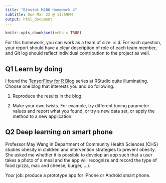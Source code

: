```yaml
---
title: "Biostat M280 Homework 4"
subtitle: Due Mar 22 @ 11:59PM
output: html_document
---
```


```r
knitr::opts_chunk$set(echo = TRUE)
```

For this homework, you can work as a team of size $\le 4$. For each question, your report should have a clear description of role of each team member, and Git log should reflect individual contribution to the project as well.

## Q1 Learn by doing

I found the [TensorFlow for R Blog](https://blogs.rstudio.com/tensorflow/) series at RStudio quite illuminating. Choose one blog that interests you and do following.  

1. Reproduce the results in the blog.  

2. Make your own twists. For example, try different tuning parameter values and report what you found, or try a new data set, or apply the method to a new application.

## Q2 Deep learning on smart phone

Professor May Wang in Department of Community Health Sciences (CHS) studies obesity in children and intervention strategies to prevent obesity. She asked me whether it is possible to develop an app such that a user takes a photo of a meal and the app will recognize and record the type of food (pizza, mac and cheese, burger, ...). 

Your job: produce a prototype app for iPhone or Android smart phone. 


